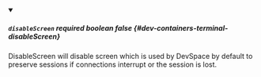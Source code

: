 
<details className="config-field" data-expandable="false" open>
<summary>

##### `disableScreen` <span className="config-field-required" data-required="false">required</span> <span className="config-field-type">boolean</span> <span className="config-field-default">false</span> <span className="config-field-enum"></span> {#dev-containers-terminal-disableScreen}

DisableScreen will disable screen which is used by DevSpace by default to preserve
sessions if connections interrupt or the session is lost.

</summary>



</details>
